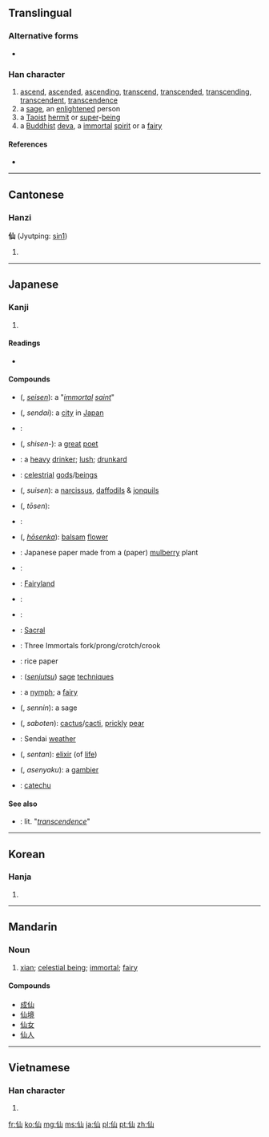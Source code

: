 ==Translingual==
{{stroke order}}

===Alternative forms===
* {{l|mul|僊|sc=Hani}}

===Han character===
{{Han char|rn=9|rad=人|as=03|sn=5|four=2227<sub>0</sub>|canj=人山 (OU)}}

# [[ascend]], [[ascended]], [[ascending]], [[transcend]], [[transcended]], [[transcending]], [[transcendent]], [[transcendence]]
# a [[sage]], an [[enlightened]] person
# a [[Taoist]] [[hermit]] or [[super]]-[[being]]
# a [[Buddhist]] [[deva]], a [[immortal]] [[spirit]] or a [[fairy]]

====References====
* {{Han ref|kx=0092.130|dkj=00374|dj=0196.030|hdz=10114.030|uh=4ED9|ud=20185|bh=A550|bd=42320}}

----

==Cantonese==

===Hanzi===
'''仙''' (Jyutping: [[sin1]])

# {{defn|Cantonese}}

----

==Japanese==
{{rfc|Compounds list is a mess; needs pruning and formatting}}
===Kanji===
{{ja-kanji|grade=c|rs=人03}}

# {{rfdef|lang=ja|sort=人03}}

====Readings====
* {{ja-readings|on={{l|ja|せん}} ([[sen]])|kun={{l|ja|やまびと}} ([[yamabito]]), {{l|ja|せんにん}} ([[sennin]]), {{l|ja|せんと}} ([[sento]])}}

====Compounds====
{{top2}}
* {{l|ja|聖仙}} ({{l|ja|せいせん}}, ''[[seisen]]''): a "''[[immortal]] [[saint]]''"
* {{l|ja|仙台}} ({{l|ja|せんだい}}, ''sendai''): a [[city]] in [[Japan]]
* {{l|ja|歌仙}} {{qualifier|yumie}}: 
* {{l|ja|詩仙}} ({{l|ja|しせん}}, ''shisen-''): a [[great]] [[poet]]
* {{l|ja|酒仙}}: a [[heavy]] [[drinker]]; [[lush]]; [[drunkard]]
* {{l|ja|神仙}} {{qualifier|shenxian}}: [[celestrial]] [[god]]s/[[being]]s
* {{l|ja|水仙}} ({{l|ja|すいせん}}, ''suisen''): a [[narcissus]], [[daffodil]]s & [[jonquil]]s
* {{l|ja|登仙}} ({{l|ja|とうせん}}, ''tōsen''): 
* {{l|ja|銘仙}}: 
* {{l|ja|鳳仙花}} ({{l|ja|ほうせんか}}, ''[[hōsenka]]''): [[balsam]] [[flower]]
* {{l|ja|仙花紙}}: Japanese paper made from a (paper) [[mulberry]] plant
* {{l|ja|仙界}}: 
* {{l|ja|仙境}}: [[fairyland|Fairyland]]
{{mid2}}
* {{l|ja|仙郷}}: 
* {{l|ja|仙窟}}: 
* {{l|ja|仙骨}}: [[sacral|Sacral]]
* {{l|ja|三仙叉}}: Three Immortals fork/prong/crotch/crook
* {{l|ja|画仙紙}}: rice paper
* {{l|ja|仙術}}: (''[[senjutsu]]'') [[sage]] [[technique]]s
* {{l|ja|仙女}}: a [[nymph]]; a [[fairy]]
* {{l|ja|仙人}} ({{l|ja|せんにん}}, ''sennin''): a sage
* {{l|ja|仙人掌}} ({{l|ja|さぼてん}}, ''saboten''): [[cactus]]/[[cacti]], [[prickly]] [[pear]]
* {{l|ja|仙台侯}}: Sendai [[weather]]
* {{l|ja|仙丹}} ({{l|ja|せんたん}}, ''sentan''): [[elixir]] (of [[life]])
* {{l|ja|阿仙薬}} ({{l|ja|あせんやく}}, ''asenyaku''): a [[gambier]]
* {{l|ja|仙薬}}: [[catechu]]
{{bottom}}

====See also====
* {{l|ja|超越}}: lit. "''[[transcendence]]''"

----

==Korean==

===Hanja===
{{ko-hanja|hangeul=[[선]]|rv=seon|mr=sŏn}}

# {{rfdef|lang=ko|sort=人03}}

----

==Mandarin==

===Noun===
{{cmn-noun|ts|pin=xiān|pint=xian1|rs=人03}}

# [[w:xian (Daoist immortal)|xian]]; [[celestial being]]; [[immortal]]; [[fairy]]

====Compounds====
* [[成仙]]
* [[仙境]]
* [[仙女]]
* [[仙人]]

----

==Vietnamese==

===Han character===
{{vi-hantu|[[tiên]]|rs=人03}}

# {{rfdef|lang=vi|sort=人03}}

[[fr:仙]]
[[ko:仙]]
[[mg:仙]]
[[ms:仙]]
[[ja:仙]]
[[pl:仙]]
[[pt:仙]]
[[zh:仙]]